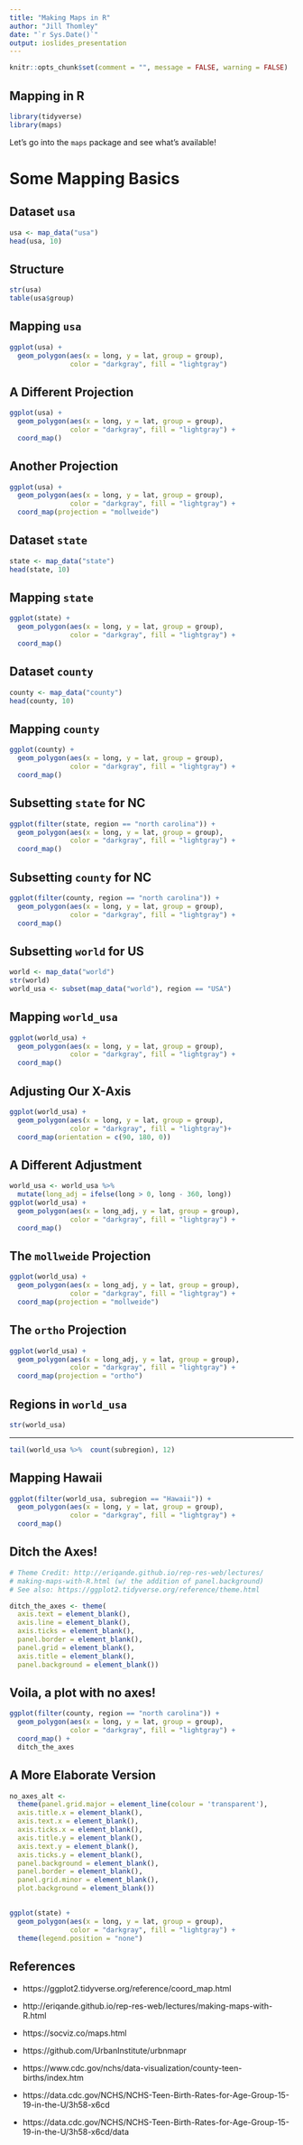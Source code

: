 ```yaml
---
title: "Making Maps in R"
author: "Jill Thomley"
date: "`r Sys.Date()`"
output: ioslides_presentation
---
```


```r
knitr::opts_chunk$set(comment = "", message = FALSE, warning = FALSE)
```

## Mapping in R

```r
library(tidyverse)
library(maps)
```

Let's go into the `maps` package and see what's available!

# Some Mapping Basics

## Dataset `usa`

```r
usa <- map_data("usa")
head(usa, 10)
```

## Structure

```r
str(usa)
table(usa$group)
```

## Mapping `usa`

```r
ggplot(usa) + 
  geom_polygon(aes(x = long, y = lat, group = group), 
               color = "darkgray", fill = "lightgray")
```

## A Different Projection

```r
ggplot(usa) + 
  geom_polygon(aes(x = long, y = lat, group = group), 
               color = "darkgray", fill = "lightgray") +
  coord_map()
```

## Another Projection

```r
ggplot(usa) + 
  geom_polygon(aes(x = long, y = lat, group = group), 
               color = "darkgray", fill = "lightgray") +
  coord_map(projection = "mollweide")
```

## Dataset `state`

```r
state <- map_data("state")
head(state, 10)
```

## Mapping `state`

```r
ggplot(state) + 
  geom_polygon(aes(x = long, y = lat, group = group), 
               color = "darkgray", fill = "lightgray") +
  coord_map()
```

## Dataset `county`

```r
county <- map_data("county")
head(county, 10)
```

## Mapping `county`

```r
ggplot(county) + 
  geom_polygon(aes(x = long, y = lat, group = group), 
               color = "darkgray", fill = "lightgray") +
  coord_map()
```

## Subsetting `state` for NC

```r
ggplot(filter(state, region == "north carolina")) + 
  geom_polygon(aes(x = long, y = lat, group = group), 
               color = "darkgray", fill = "lightgray") +
  coord_map()
```

## Subsetting `county` for NC

```r
ggplot(filter(county, region == "north carolina")) + 
  geom_polygon(aes(x = long, y = lat, group = group), 
               color = "darkgray", fill = "lightgray") +
  coord_map()
```

## Subsetting `world` for US

```r
world <- map_data("world")
str(world)
world_usa <- subset(map_data("world"), region == "USA")
```

## Mapping `world_usa`

```r
ggplot(world_usa) + 
  geom_polygon(aes(x = long, y = lat, group = group), 
               color = "darkgray", fill = "lightgray") +
  coord_map()
```

## Adjusting Our X-Axis

```r
ggplot(world_usa) + 
  geom_polygon(aes(x = long, y = lat, group = group), 
               color = "darkgray", fill = "lightgray")+
  coord_map(orientation = c(90, 180, 0))
```

## A Different Adjustment 

```r
world_usa <- world_usa %>% 
  mutate(long_adj = ifelse(long > 0, long - 360, long))
ggplot(world_usa) + 
  geom_polygon(aes(x = long_adj, y = lat, group = group), 
               color = "darkgray", fill = "lightgray") +
  coord_map()
```

## The `mollweide` Projection

```r
ggplot(world_usa) + 
  geom_polygon(aes(x = long_adj, y = lat, group = group), 
               color = "darkgray", fill = "lightgray") +
  coord_map(projection = "mollweide")
```

## The `ortho` Projection

```r
ggplot(world_usa) + 
  geom_polygon(aes(x = long_adj, y = lat, group = group), 
               color = "darkgray", fill = "lightgray") +
  coord_map(projection = "ortho")
```

## Regions in `world_usa`

```r
str(world_usa)
```

***

```r
tail(world_usa %>%  count(subregion), 12)
```

## Mapping Hawaii

```r
ggplot(filter(world_usa, subregion == "Hawaii")) + 
  geom_polygon(aes(x = long, y = lat, group = group), 
               color = "darkgray", fill = "lightgray") +
  coord_map()
```

## Ditch the Axes!

```r
# Theme Credit: http://eriqande.github.io/rep-res-web/lectures/
# making-maps-with-R.html (w/ the addition of panel.background)
# See also: https://ggplot2.tidyverse.org/reference/theme.html

ditch_the_axes <- theme(
  axis.text = element_blank(),
  axis.line = element_blank(),
  axis.ticks = element_blank(),
  panel.border = element_blank(),
  panel.grid = element_blank(),
  axis.title = element_blank(),
  panel.background = element_blank())
```

## Voila, a plot with no axes!

```r
ggplot(filter(county, region == "north carolina")) + 
  geom_polygon(aes(x = long, y = lat, group = group), 
               color = "darkgray", fill = "lightgray") +
  coord_map() +
  ditch_the_axes
```

## A More Elaborate Version

```r
no_axes_alt <- 
  theme(panel.grid.major = element_line(colour = 'transparent'),
  axis.title.x = element_blank(), 
  axis.text.x = element_blank(),
  axis.ticks.x = element_blank(),
  axis.title.y = element_blank(), 
  axis.text.y = element_blank(),
  axis.ticks.y = element_blank(),
  panel.background = element_blank(),
  panel.border = element_blank(),
  panel.grid.minor = element_blank(),
  plot.background = element_blank())
```


## 
```r
ggplot(state) + 
  geom_polygon(aes(x = long, y = lat, group = group), 
               color = "darkgray", fill = "lightgray") +
  theme(legend.position = "none")
```

## References

* https://ggplot2.tidyverse.org/reference/coord_map.html
* http://eriqande.github.io/rep-res-web/lectures/making-maps-with-R.html
* https://socviz.co/maps.html
* https://github.com/UrbanInstitute/urbnmapr

* https://www.cdc.gov/nchs/data-visualization/county-teen-births/index.htm
* https://data.cdc.gov/NCHS/NCHS-Teen-Birth-Rates-for-Age-Group-15-19-in-the-U/3h58-x6cd
* https://data.cdc.gov/NCHS/NCHS-Teen-Birth-Rates-for-Age-Group-15-19-in-the-U/3h58-x6cd/data


